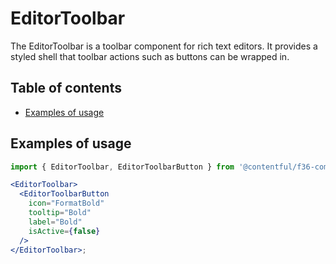 # EditorToolbar

The EditorToolbar is a toolbar component for rich text editors. It provides a styled shell that toolbar actions such as buttons can be wrapped in.

## Table of contents

- [Examples of usage](#examples-of-usage)

## Examples of usage

```jsx
import { EditorToolbar, EditorToolbarButton } from '@contentful/f36-components';

<EditorToolbar>
  <EditorToolbarButton
    icon="FormatBold"
    tooltip="Bold"
    label="Bold"
    isActive={false}
  />
</EditorToolbar>;
```
